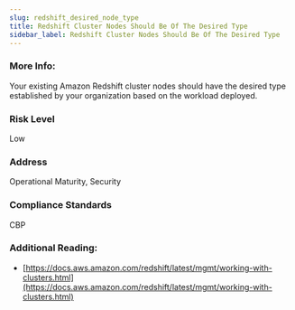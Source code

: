 ```yaml
---
slug: redshift_desired_node_type
title: Redshift Cluster Nodes Should Be Of The Desired Type
sidebar_label: Redshift Cluster Nodes Should Be Of The Desired Type
---
```


### More Info:

Your existing Amazon Redshift cluster nodes should have the desired type established by your organization based on the workload deployed.

### Risk Level

Low

### Address

Operational Maturity, Security

### Compliance Standards

CBP


### Additional Reading:

- [https://docs.aws.amazon.com/redshift/latest/mgmt/working-with-clusters.html](https://docs.aws.amazon.com/redshift/latest/mgmt/working-with-clusters.html) 

